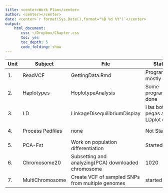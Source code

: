 ```yaml
---
title: <center>Work Plan</center>
author: <center></center>
date: <center>`r format(Sys.Date(),format="%B %d %Y")`</center>
output: 
    html_document:
       css: ~/Dropbox/Chapter.css
       toc: yes
       toc_depth: 5
       code_folding: show
---
```




Unit | Subject |File|Status|Date
---|---|---|---|---|
1.|ReadVCF|GettingData.Rmd|Programming mostly done|10-6
2.|Haplotypes|HoplotypeAnalysis|Some programming done|10-7
3.|LD|LinkageDisequilibriumDisplay|Has both pegas and LDplot code|10-6
4.|Process Pedfiles|none|Not Started|10-7
5.|PCA-Fst|Work on population differentiation|Started|10-19
6.|Chromosome20|Subsetting and analyzing(PCA) downloaded chromosome|1020
7.|MultiChromosome|Create VCF of sampled SNPs from multiple genomes|started|10-30
